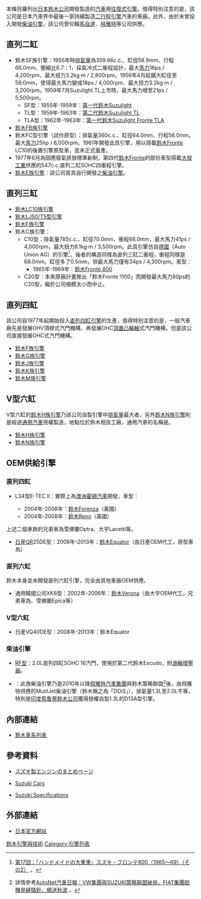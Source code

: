 {{dynamic list}}
本條目羅列出[[日本|日本]][[鈴木公司|鈴木公司]]開發製造的[[汽車|汽車]]用[[往复式发动机|往復式引擎]]。值得特別注意的是，該公司是日本汽車界中最後一家持續製造[[两冲程循环|二行程引擎]]汽車的車廠。此外，由於未曾投入開發[[柴油引擎|柴油引擎]]，該公司曾仰賴[[馬自達|馬自達]]、[[菲亚特汽车|飛雅特]]等公司供應。

== 直列二缸 ==
* 鈴木SF族引擎：1955年時[[排氣量|排氣量]]為359.66c.c.、缸徑58.9mm、行程66.0mm、壓縮比6.7：1，採氣冷式二衝程設計，最大[[馬力|馬力]]16ps / 4,200rpm、最大扭力3.2kg·m / 2,800rpm。1956年4月起擴大缸徑至59.0mm，使得最大馬力變成18ps / 4,000rpm、最大扭力3.2kg·m / 3,200rpm。1959年7月Suzulight TL上市時，最大馬力增至21ps / 5,500rpm。
** SF型：1955年-1959年：[[鈴木Suzulight#第一代（1955年-1959年）|第一代鈴木Suzulight]]
** TL型：1959年-1963年：[[鈴木Suzulight#第二代（1959年-1968年）|第二代鈴木Suzulight TL]]
** TLA型：1962年-1963年：[[鈴木Fronte#第一代TLA/FEA/FEA-II型（1962年-1967年）|第一代鈴木Suzulight Fronte TLA]]
* [[鈴木FB族引擎|鈴木FB族引擎]]
* 鈴木FC型引擎（試作原型）：排氣量360c.c.、缸徑64.0mm、行程56.0mm，最大[[馬力|馬力]]25hp / 6,000rpm。1961年開發此具引擎，用以搭載[[鈴木Fronte|鈴木Fronte]] LC10的後置引擎原型車，並未正式量產。
* 1977年6月為因應廢氣排放標準新制，第四代[[鈴木Fronte|鈴木Fronte]]的部份車型搭載[[大發工業|大發工業]]供應的547c.c.直列二缸SOHC四衝程{{link-ja|大發AB族引擎|ダイハツ・AB型エンジン|AB10型}}引擎。
* [[鈴木E族引擎|鈴木E族引擎]]：該公司首具自行開發之[[柴油引擎|柴油引擎]]。

== 直列三缸 ==
* [[鈴木LC10族引擎|鈴木LC10族引擎]]
* [[鈴木FB族引擎#LJ50型|鈴木LJ50/T5型引擎]]
* [[鈴木F族引擎|鈴木F族引擎]]
* 鈴木C族引擎：
** C10型：排氣量785c.c.、缸徑70.0mm、衝程68.0mm，最大馬力41ps / 4,000rpm，最大扭力8.1kg·m / 3,500rpm。此具引擎仿自[[德國|德國]]{{link-en|汽車聯盟|Auto Union}}（Auto Union AG）的{{link-en|DKW Junior|DKW Junior}}引擎<ref>{{ja}}[http://www.webcg.net/articles/-/11533 第17回：『ハンドメイドの大衆車』スズキ・フロンテ800（1965〜69）（その2）] {{Wayback|url=http://www.webcg.net/articles/-/11533 |date=20180814164321 }}。</ref>，後者的構造同樣為直列三缸二衝程，衝程同樣是68.0mm，缸徑多了0.5mm，但最大馬力僅有34ps / 4,300rpm。車型：
*** 1965年-1969年：[[鈴木Fronte_800|鈴木Fronte 800]]
** C20型：本來原廠計畫推出「鈴木Fronte 1100」而開發最大馬力80ps的C20型，礙於公司規模太小而中止。

== 直列四缸 ==
該公司自1977年起開始投入[[直列四缸引擎|直列四缸引擎]]的生產，值得特別注意的是，一般汽車廠先是發展OHV頂桿式汽門機構、再發展OHC[[頂置凸輪軸|頂置凸輪軸]]式汽門機構，但是該公司直接發展OHC式汽門機構。
* [[鈴木F族引擎|鈴木F族引擎]]
* [[鈴木G族引擎|鈴木G族引擎]]
* [[鈴木J族引擎|鈴木J族引擎]]
* [[鈴木K族引擎|鈴木K族引擎]]
* [[鈴木M族引擎|鈴木M族引擎]]

== V型六缸 ==
V型六缸的[[鈴木H族引擎|鈴木H族引擎]]乃該公司自製引擎中[[排氣量|排氣量]]最大者，另外[[鈴木N族引擎|鈴木N族引擎]]則是經過[[通用汽車|通用汽車]]授權製造，地點位於鈴木相良工廠，通用汽車的名稱是{{link-en|通用High Feature族引擎|GM High Feature engine}}。
* [[鈴木H族引擎|鈴木H族引擎]]
* [[鈴木N族引擎|鈴木N族引擎]]

== OEM供給引擎 ==
=== 直列四缸 ===
* {{link-en|通用韓國公司|GM Korea}}L34型E-TEC II：實際上為[[澳洲|澳洲]][[霍頓汽車|霍頓汽車]]開發，車型：
** 2004年-2008年：[[鈴木Forenza/Reno|鈴木Forenza]]（美國）
** 2004年-2008年：[[鈴木Forenza/Reno|鈴木Reno]]（美國）
上述二個車款的兄弟車為雪佛蘭Optra、大宇Lacetti等。
* [[日產汽車|日産]]QR25DE型：2008年-2013年：[[鈴木Equator|鈴木Equator]]（由日產OEM代工，原型車為{{link-ja|日產Frontier|日産・フロンティア}}）

=== 直列六缸 ===
鈴木本身並未開發直列六缸引擎，完全由其他車廠OEM供應。
* 通用韓國公司XK6型：2002年-2006年：[[鈴木Verona|鈴木Verona]]（由大宇OEM代工，兄弟車為{{link-en|大宇Magnus|Daewoo Magnus}}、雪佛蘭Epica等）

=== V型六缸 ===
* 日産VQ40DE型：2008年-2013年：鈴木Equator

=== 柴油引擎 ===
* [[馬自達柴油引擎#RF型|RF型]]：2.0L直列四缸SOHC 16汽門，使用於第二代鈴木Escudo，附[[渦輪增壓器|渦輪增壓器]]。
* {{link-en|飛雅特克萊斯勒JTD族引擎|JTD engine}}：此族柴油引擎乃是2010年以降[[菲亚特汽车集团|飛雅特汽車集團]]與鈴木策略聯盟<ref>詳情參考[http://mobile.autonet.com.tw/cgi-bin/file_view.cgi?b1090376110919 AutoNet汽車日報：VW集團與SUZUKI策略聯盟破局，FIAT集團趁機見縫插針、頻送秋波] {{Wayback|url=http://mobile.autonet.com.tw/cgi-bin/file_view.cgi?b1090376110919 |date=20170823073642 }}。</ref>後，由飛雅特供應的MutilJet柴油引擎（鈴木稱之為「DDiS」），排氣量1.3L至2.0L不等，特別是[[印度|印度]][[馬魯蒂鈴木公司|馬魯蒂鈴木公司]]獲得授權自製1.3L的D13A型引擎。

== 內部連結 ==
* [[鈴木車系列表|鈴木車系列表]]

== 參考資料 ==
* {{ja}}[http://greeco-channel.com/car/engine/suzuki_eg/suzuki_engine/ スズキ製エンジンのまとめページ] {{Wayback|url=http://greeco-channel.com/car/engine/suzuki_eg/suzuki_engine/ |date=20160304065050 }}
* {{en}}[https://web.archive.org/web/20100221063418/http://www.suziauto.com/suziukicars/suzukicars.html Suzuki Cars]
* {{en}}[https://web.archive.org/web/20150504124003/http://www.4x4.in.th/specification.html Suzuki Specifications]
{{reflist}}

== 外部連結 ==
* {{ja}}[http://www.suzuki.co.jp/ 日本官方網站] {{Wayback|url=http://www.suzuki.co.jp/ |date=20210519175144 }}

[[Category:鈴木引擎與技術|]]
[[Category:引擎列表|Category:引擎列表]]
